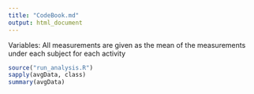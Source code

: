```yaml
---
title: "CodeBook.md"
output: html_document
---
```



Variables:
All measurements are given as the mean of the measurements under each subject for each activity
```r
source("run_analysis.R")
sapply(avgData, class)
summary(avgData)
```












